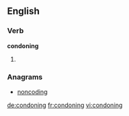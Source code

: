 
==English==

===Verb===
'''condoning'''

# {{present participle of|condone}}

===Anagrams===
* [[noncoding#English|noncoding]]

[[de:condoning]]
[[fr:condoning]]
[[vi:condoning]]
